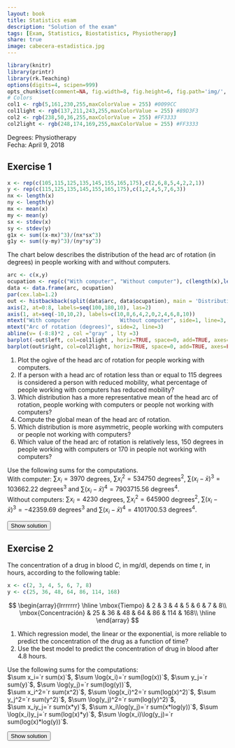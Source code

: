 ```yaml
---
layout: book
title: Statistics esam
description: "Solution of the exam"
tags: [Exam, Statistics, Biostatistics, Physiotherapy]
share: true
image: cabecera-estadistica.jpg
---
```


```r
library(knitr)
library(printr)
library(rk.Teaching)
options(digits=4, scipen=999)
opts_chunk$set(comment=NA, fig.width=8, fig.height=6, fig.path='img/', fig.align="center", dev="svg", digits=4, echo=F, warning=F, message=F)
# Colors
col1 <- rgb(5,161,230,255,maxColorValue = 255) #0099CC
col1light <- rgb(137,211,243,255,maxColorValue = 255) #89D3F3
col2 <- rgb(238,50,36,255,maxColorValue = 255) #FF3333
col2light <- rgb(248,174,169,255,maxColorValue = 255) #FF3333
```

Degrees: Physiotherapy  
Fecha: April 9, 2018

## Exercise 1

```r
x <- rep(c(105,115,125,135,145,155,165,175),c(2,6,8,5,4,2,2,1))
y <- rep(c(115,125,135,145,155,165,175),c(1,2,4,5,7,6,3))
nx <- length(x)
ny <- length(y)
mx <- mean(x)
my <- mean(y)
sx <- stdev(x)
sy <- stdev(y)
g1x <- sum((x-mx)^3)/(nx*sx^3)
g1y <- sum((y-my)^3)/(ny*sy^3)
```
The chart below describes the distribution of the head arc of rotation (in degrees) in people working with and without computers.

```r
arc <- c(x,y)
ocupation <- rep(c("With computer", "Without computer"), c(length(x),length(y)))
data <- data.frame(arc, ocupation)
par(cex.lab=1.2)
out <- histbackback(split(data$arc, data$ocupation), main = 'Distribution of head arc of rotation', axes=F)
axis(2, at=0:8, labels=seq(100,180,10), las=2)
axis(1, at=seq(-10,10,2), labels=c(10,8,6,4,2,0,2,4,6,8,10))
mtext("With computer                Without computer", side=1, line=3, cex=1.2)
mtext("Arc of rotation (degrees)", side=2, line=3)
abline(v= (-8:8)*2 , col ="gray" , lty =3) 
barplot(-out$left, col=col1light , horiz=TRUE, space=0, add=TRUE, axes=FALSE) 
barplot(out$right, col=col2light, horiz=TRUE, space=0, add=TRUE, axes=FALSE) 
```

1. Plot the ogive of the head arc of rotation for people working with computers.
2. If a person with a head arc of rotation less than or equal to 115 degrees is considered a person with reduced mobility, what percentage of people working with computers has reduced mobility?
3. Which distribution has a more representative mean of the head arc of rotation, people working with computers or people not working with computers? 
4. Compute the global mean of the head arc of rotation.
5. Which distribution is more asymmetric, people working with computers or people not working with computers?
6. Which value of the head arc of rotation is relatively less, 150 degrees in people working with computers or 170 in people not working with computers?

Use the following sums for the computations.  
With computer: $\sum x_i=3970$ degrees, $\sum x_i^2=534750$ degrees$^2$, $\sum (x_i-\bar x)^3=103662.22$ degrees$^3$ and $\sum (x_i-\bar x)^4=7903715.56$ degrees$^4$.  
Without computers: $\sum x_i=4230$ degrees, $\sum x_i^2=645900$ degrees$^2$, $\sum (x_i-\bar x)^3=-42359.69$ degrees$^3$ and $\sum (x_i-\bar x)^4=4101700.53$ degrees$^4$.

<div><button class="solution">Show solution</button></div>
<div id="solution" style="display: none">
1.
```r
h <- hist(x, plot=F)
counts <- c(0,cumsum(h$counts))/sum(h$counts)
rot <- seq(100,180,10)
plot(rot, counts, type="n", pch=16, col=col1, main="Cummulative distribution of head arc of rotation", xlab="Arc of rotation (degrees)", ylab="Cummulative frequency", axes=F, frame.plot=T)
abline(h=seq(0,1,0.1), col="grey50", lty="dotted")
axis(1, at=rot)
axis(2, at=seq(0,1,0.1), las=2)
lines(rot, counts, type="o", pch=16, col=col1)
```

2. $F(115)=0.1667 \rightarrow 16.67%$ of people working with computers have reduced mobility.<br/>
3. With computer: $\bar x=`r mx`$ degrees, $s_x^2=`r variance(x)`$ degrees², $s_x=`r sx`$ degrees and $cv_x=`r sx/mx`$<br/>
Without computer:  $\bar x=`r my`$ degrees, $s_x^2=`r variance(y)`$ degrees², $s_x=`r sy`$ degrees and $cv_x=`r sy/my`$<br/>
The mean of people working without computer is more representative than the mean of people working with computers since its coefficient of variation is smaller.<br/>
4. $\bar x=`r (mx*nx+my*ny)/(nx+ny)`$.<br/>
5. With computer $g_1=`r g1x`$ and without computer $g_1=`r g1y`$. Therefore, the distribution of people working with computers is more asymmetric.<br/>
6. Standard scores: $z(150)=`r (150-mx)/sx`$ and $z(170)=`r (170-my)/sy`$. Therefore, an arc of rotation of 150 degrees in people working with computers is relatively smaller than an arc of rotation of 170 in people working without computers.
</div>


## Exercise 2
The concentration of a drug in blood $C$, in mg/dl, depends on time $t$, in hours, according to the following table:

```r
x <- c(2, 3, 4, 5, 6, 7, 8)
y <- c(25, 36, 48, 64, 86, 114, 168)
```

$$
\begin{array}{lrrrrrrr}
\hline
\mbox{Tiempo} & 2 & 3 & 4 & 5 & 6 & 7 & 8\\
\mbox{Concentración} & 25 & 36 & 48 & 64 & 86 & 114 & 168\\
\hline
\end{array}
$$

1. Which regression model, the linear or the exponential, is more reliable to predict the concentration of the drug as a function of time?
2. Use the best model to predict the concentration of drug in blood after $4.8$ hours.
<!-- 3. According to the logarithmic model, how many hours must pass to have a drug concentration of 100 mg/dl in blood? -->

Use the following sums for the computations:  
$\sum x_i=`r sum(x)`$, $\sum \log(x_i)=`r sum(log(x))`$, $\sum y_j=`r sum(y)`$, $\sum \log(y_j)=`r sum(log(y))`$,  
$\sum x_i^2=`r sum(x^2)`$, $\sum \log(x_i)^2=`r sum(log(x)^2)`$, $\sum y_j^2=`r sum(y^2)`$, $\sum \log(y_j)^2=`r sum(log(y)^2)`$,  
$\sum x_iy_j=`r sum(x*y)`$, $\sum x_i\log(y_j)=`r sum(x*log(y))`$, $\sum \log(x_i)y_j=`r sum(log(x)*y)`$, $\sum \log(x_i)\log(y_j)=`r sum(log(x)*log(y))`$.

<div><button class="solution">Show solution</button></div>
<div id="solution" style="display: none">
```r
m <- lm(y~x)
c <- coefficients(m)
```
1. Linear model of Concentration on Time: <br/>
$\bar x=`r mean(x)`$ hours, $s_x^2=`r variance(x)`$ hours² . <br/>
$\bar y=`r mean(y)`$ mg/dl, $s_y^2=`r variance(y)`$ (mg/dl)². <br/>
$s_{xy}=`r covariance(x,y)`$ hours⋅mg/dl. <br/>
Linear coefficient of determination of Concentration on Time $r^2=`r summary(m)$r.squared`$. <br/>
```r
z <- log(y)
m2 <- lm(z~x)
c <- coefficients(m2)
```
Exponential model of Concentration on Time: <br/>
$\overline{\log(y)}=`r mean(z)`$ log(mg/dl), $s_{\log(y)}^2=`r variance(z)`$ log(mg/dl)². <br/>
$s_{x\log(y)}=`r covariance(x,z)`$ hours⋅log(mg/dl). <br/>
Exponential coefficient of determination of Concentration on Time $r^2=`r summary(m2)$r.squared`$. <br/>
Therefore, the exponential model explains better than the linear one the relation between the concentration and time, since its coefficient of determination is greater.<br/>
2. Exponential model of Concentration on Time: $y=e^{`r c[1]` + `r c[2]`x}$. <br/>
$y(4.8)=`r exp(c[1]+c[2]*4.8)`$ mg/dl.
</div>





